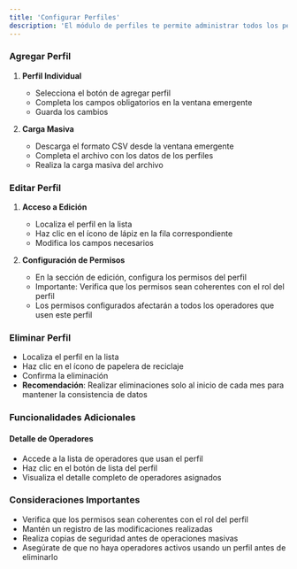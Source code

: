 ```yaml
---
title: 'Configurar Perfiles'
description: 'El módulo de perfiles te permite administrar todos los perfiles en el sistema.'
---
```


### Agregar Perfil

1. **Perfil Individual**
   - Selecciona el botón de agregar perfil
   - Completa los campos obligatorios en la ventana emergente
   - Guarda los cambios

2. **Carga Masiva**
   - Descarga el formato CSV desde la ventana emergente
   - Completa el archivo con los datos de los perfiles
   - Realiza la carga masiva del archivo

### Editar Perfil

1. **Acceso a Edición**
   - Localiza el perfil en la lista
   - Haz clic en el ícono de lápiz en la fila correspondiente
   - Modifica los campos necesarios

2. **Configuración de Permisos**
   - En la sección de edición, configura los permisos del perfil
   - Importante: Verifica que los permisos sean coherentes con el rol del perfil
   - Los permisos configurados afectarán a todos los operadores que usen este perfil

### Eliminar Perfil

- Localiza el perfil en la lista
- Haz clic en el ícono de papelera de reciclaje
- Confirma la eliminación
- **Recomendación**: Realizar eliminaciones solo al inicio de cada mes para mantener la consistencia de datos

### Funcionalidades Adicionales

#### Detalle de Operadores
- Accede a la lista de operadores que usan el perfil
- Haz clic en el botón de lista del perfil
- Visualiza el detalle completo de operadores asignados

### Consideraciones Importantes

- Verifica que los permisos sean coherentes con el rol del perfil
- Mantén un registro de las modificaciones realizadas
- Realiza copias de seguridad antes de operaciones masivas
- Asegúrate de que no haya operadores activos usando un perfil antes de eliminarlo 